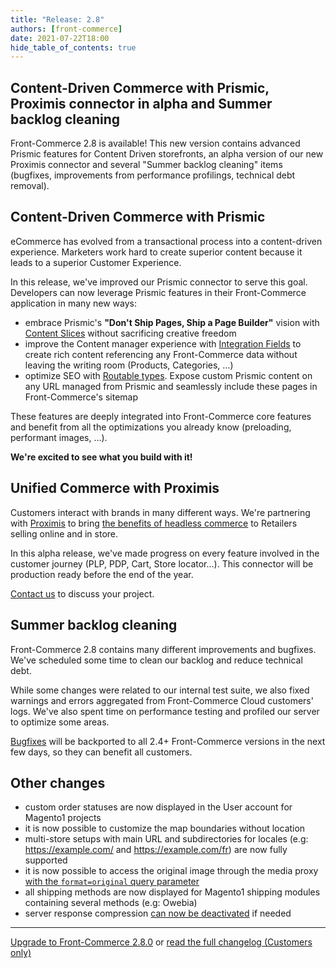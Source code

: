 ```yaml
---
title: "Release: 2.8"
authors: [front-commerce]
date: 2021-07-22T18:00
hide_table_of_contents: true
---
```


## Content-Driven Commerce with Prismic, Proximis connector in alpha and Summer backlog cleaning

Front-Commerce 2.8 is available! This new version contains advanced Prismic
features for Content Driven storefronts, an alpha version of our new Proximis
connector and several "Summer backlog cleaning" items (bugfixes, improvements
from performance profilings, technical debt removal).

<!--truncate-->


## Content-Driven Commerce with Prismic

eCommerce has evolved from a transactional process into a content-driven
experience. Marketers work hard to create superior content because it leads to a
superior Customer Experience.

In this release, we've improved our Prismic connector to serve this goal.
Developers can now leverage Prismic features in their Front-Commerce application
in many new ways:

- embrace Prismic's **"Don't Ship Pages, Ship a Page Builder"** vision with
  [Content Slices](/docs/2.x/prismic/content-slices) without sacrificing
  creative freedom
- improve the Content manager experience with
  [Integration Fields](/docs/2.x/prismic/integration-fields) to create rich
  content referencing any Front-Commerce data without leaving the writing room
  (Products, Categories, …)
- optimize SEO with [Routable types](/docs/2.x/prismic/routable-types). Expose
  custom Prismic content on any URL managed from Prismic and seamlessly include
  these pages in Front-Commerce's sitemap

These features are deeply integrated into Front-Commerce core features and
benefit from all the optimizations you already know (preloading, performant
images, …).

**We're excited to see what you build with it!**

## Unified Commerce with Proximis

Customers interact with brands in many different ways. We're partnering with
[Proximis](https://www.proximis.com/en) to bring
[the benefits of headless commerce](https://www.front-commerce.com/en/front-commerce-a-modern-ecommerce-architecture/)
to Retailers selling online and in store.

In this alpha release, we've made progress on every feature involved in the
customer journey (PLP, PDP, Cart, Store locator…). This connector will be
production ready before the end of the year.

[Contact us](https://www.front-commerce.com/en/contact-us/) to discuss your
project.

## Summer backlog cleaning

Front-Commerce 2.8 contains many different improvements and bugfixes. We've
scheduled some time to clean our backlog and reduce technical debt.

While some changes were related to our internal test suite, we also fixed
warnings and errors aggregated from Front-Commerce Cloud customers' logs. We've
also spent time on performance testing and profiled our server to optimize some
areas.

[Bugfixes](https://gitlab.blackswift.cloud/front-commerce/front-commerce/-/releases/2.8.0#bug-fixes)
will be backported to all 2.4+ Front-Commerce versions in the next few days, so
they can benefit all customers.

## Other changes

- custom order statuses are now displayed in the User account for Magento1
  projects
- it is now possible to customize the map boundaries without location
- multi-store setups with main URL and subdirectories for locales (e.g:
  https://example.com/ and https://example.com/fr) are now fully supported
- it is now possible to access the original image through the media proxy
  [with the `format=original` query parameter](/docs/2.x/advanced/production-ready/media-middleware#How-to-query-an-image)
- all shipping methods are now displayed for Magento1 shipping modules
  containing several methods (e.g: Owebia)
- server response compression
  [can now be deactivated](/docs/2.x/advanced/performance/deactivating-unnecessary-features#Deactivate-response-compression)
  if needed

<hr />

<ChangelogFooter>

[Upgrade to Front-Commerce 2.8.0](/docs/2.x/appendices/migration-guides#2-7-0-gt-2-8-0)
or
[read the full changelog (Customers only)](https://gitlab.blackswift.cloud/front-commerce/front-commerce/-/releases/2.8.0)

</ChangelogFooter>
